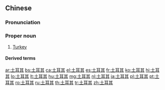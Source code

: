==Chinese==
{{zh-forms|gloss=-}}

===Pronunciation===
{{zh-pron
|m=Tǔ'ěrqí
|c=tou2 ji5 kei4
|mn=qz,xm:Thó͘-ní-kî/tw:Thó͘-nī-kî/zz:Thó͘-jíⁿ-kî
|cat=pn
}}

===Proper noun===
{{zh-proper noun}}

# [[Turkey]]

====Derived terms====
{{zh-der|土耳其人|土耳其文|土耳其語}}

{{zh-cat|Countries}}

[[ar:土耳其]]
[[bs:土耳其]]
[[ca:土耳其]]
[[el:土耳其]]
[[es:土耳其]]
[[fr:土耳其]]
[[ko:土耳其]]
[[hi:土耳其]]
[[lo:土耳其]]
[[lt:土耳其]]
[[hu:土耳其]]
[[mg:土耳其]]
[[nl:土耳其]]
[[ja:土耳其]]
[[pl:土耳其]]
[[pt:土耳其]]
[[ro:土耳其]]
[[ru:土耳其]]
[[th:土耳其]]
[[tr:土耳其]]
[[zh:土耳其]]